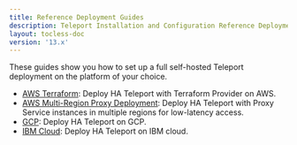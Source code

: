 ```yaml
---
title: Reference Deployment Guides
description: Teleport Installation and Configuration Reference Deployment Guides.
layout: tocless-doc
version: '13.x'
---
```


These guides show you how to set up a full self-hosted Teleport deployment on
the platform of your choice.

- [AWS Terraform](/ver/13.x/deploy-a-cluster/deployments/aws-terraform): Deploy HA Teleport with Terraform Provider on AWS.
- [AWS Multi-Region Proxy Deployment](/ver/13.x/deploy-a-cluster/deployments/aws-gslb-proxy-peering-ha-deployment): Deploy HA
  Teleport with Proxy Service instances in multiple regions for low-latency access.
- [GCP](/ver/13.x/deploy-a-cluster/deployments/gcp): Deploy HA Teleport on GCP.
- [IBM Cloud](/ver/13.x/deploy-a-cluster/deployments/ibm): Deploy HA Teleport on IBM cloud.
